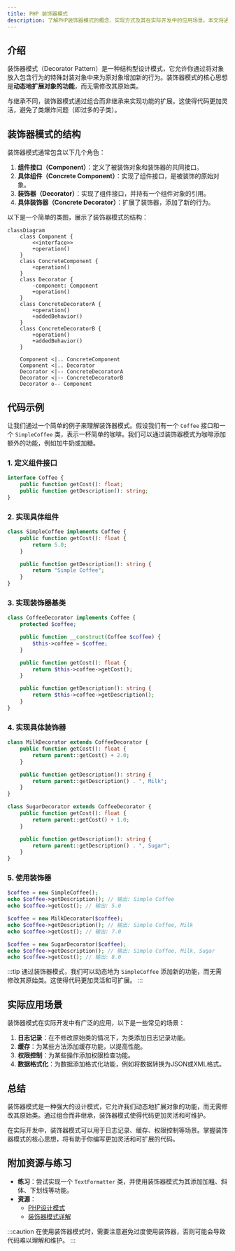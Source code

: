 ```yaml
---
title: PHP 装饰器模式
description: 了解PHP装饰器模式的概念、实现方式及其在实际开发中的应用场景。本文将通过代码示例和实际案例，帮助初学者掌握装饰器模式的核心思想。
---
```


## 介绍

装饰器模式（Decorator Pattern）是一种结构型设计模式，它允许你通过将对象放入包含行为的特殊封装对象中来为原对象增加新的行为。装饰器模式的核心思想是**动态地扩展对象的功能**，而无需修改其原始类。

与继承不同，装饰器模式通过组合而非继承来实现功能的扩展。这使得代码更加灵活，避免了类爆炸问题（即过多的子类）。

## 装饰器模式的结构

装饰器模式通常包含以下几个角色：

1. **组件接口（Component）**：定义了被装饰对象和装饰器的共同接口。
2. **具体组件（Concrete Component）**：实现了组件接口，是被装饰的原始对象。
3. **装饰器（Decorator）**：实现了组件接口，并持有一个组件对象的引用。
4. **具体装饰器（Concrete Decorator）**：扩展了装饰器，添加了新的行为。

以下是一个简单的类图，展示了装饰器模式的结构：

```mermaid
classDiagram
    class Component {
        <<interface>>
        +operation()
    }
    class ConcreteComponent {
        +operation()
    }
    class Decorator {
        -component: Component
        +operation()
    }
    class ConcreteDecoratorA {
        +operation()
        +addedBehavior()
    }
    class ConcreteDecoratorB {
        +operation()
        +addedBehavior()
    }

    Component <|.. ConcreteComponent
    Component <|.. Decorator
    Decorator <|-- ConcreteDecoratorA
    Decorator <|-- ConcreteDecoratorB
    Decorator o-- Component
```

## 代码示例

让我们通过一个简单的例子来理解装饰器模式。假设我们有一个 `Coffee` 接口和一个 `SimpleCoffee` 类，表示一杯简单的咖啡。我们可以通过装饰器模式为咖啡添加额外的功能，例如加牛奶或加糖。

### 1. 定义组件接口

```php
interface Coffee {
    public function getCost(): float;
    public function getDescription(): string;
}
```

### 2. 实现具体组件

```php
class SimpleCoffee implements Coffee {
    public function getCost(): float {
        return 5.0;
    }

    public function getDescription(): string {
        return "Simple Coffee";
    }
}
```

### 3. 实现装饰器基类

```php
class CoffeeDecorator implements Coffee {
    protected $coffee;

    public function __construct(Coffee $coffee) {
        $this->coffee = $coffee;
    }

    public function getCost(): float {
        return $this->coffee->getCost();
    }

    public function getDescription(): string {
        return $this->coffee->getDescription();
    }
}
```

### 4. 实现具体装饰器

```php
class MilkDecorator extends CoffeeDecorator {
    public function getCost(): float {
        return parent::getCost() + 2.0;
    }

    public function getDescription(): string {
        return parent::getDescription() . ", Milk";
    }
}

class SugarDecorator extends CoffeeDecorator {
    public function getCost(): float {
        return parent::getCost() + 1.0;
    }

    public function getDescription(): string {
        return parent::getDescription() . ", Sugar";
    }
}
```

### 5. 使用装饰器

```php
$coffee = new SimpleCoffee();
echo $coffee->getDescription(); // 输出: Simple Coffee
echo $coffee->getCost(); // 输出: 5.0

$coffee = new MilkDecorator($coffee);
echo $coffee->getDescription(); // 输出: Simple Coffee, Milk
echo $coffee->getCost(); // 输出: 7.0

$coffee = new SugarDecorator($coffee);
echo $coffee->getDescription(); // 输出: Simple Coffee, Milk, Sugar
echo $coffee->getCost(); // 输出: 8.0
```

:::tip
通过装饰器模式，我们可以动态地为 `SimpleCoffee` 添加新的功能，而无需修改其原始类。这使得代码更加灵活和可扩展。
:::

## 实际应用场景

装饰器模式在实际开发中有广泛的应用，以下是一些常见的场景：

1. **日志记录**：在不修改原始类的情况下，为类添加日志记录功能。
2. **缓存**：为某些方法添加缓存功能，以提高性能。
3. **权限控制**：为某些操作添加权限检查功能。
4. **数据格式化**：为数据添加格式化功能，例如将数据转换为JSON或XML格式。

## 总结

装饰器模式是一种强大的设计模式，它允许我们动态地扩展对象的功能，而无需修改其原始类。通过组合而非继承，装饰器模式使得代码更加灵活和可维护。

在实际开发中，装饰器模式可以用于日志记录、缓存、权限控制等场景。掌握装饰器模式的核心思想，将有助于你编写更加灵活和可扩展的代码。

## 附加资源与练习

- **练习**：尝试实现一个 `TextFormatter` 类，并使用装饰器模式为其添加加粗、斜体、下划线等功能。
- **资源**：
  - [PHP设计模式](https://refactoring.guru/design-patterns/php)
  - [装饰器模式详解](https://en.wikipedia.org/wiki/Decorator_pattern)

:::caution
在使用装饰器模式时，需要注意避免过度使用装饰器，否则可能会导致代码难以理解和维护。
:::